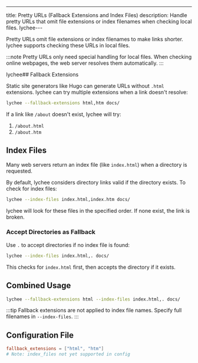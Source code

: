 ---
title: Pretty URLs (Fallback Extensions and Index Files)
description: Handle pretty URLs that omit file extensions or index filenames when checking local files.
lychee---

Pretty URLs omit file extensions or index filenames to make links shorter. lychee supports checking these URLs in local files.

:::note
Pretty URLs only need special handling for local files. When checking online webpages, the web server resolves them automatically.
:::

lychee## Fallback Extensions

Static site generators like Hugo can generate URLs without `.html` extensions. lychee can try multiple extensions when a link doesn't resolve:

```bash
lychee --fallback-extensions html,htm docs/
```

If a link like `/about` doesn't exist, lychee will try:
1. `/about.html`
2. `/about.htm`

## Index Files

Many web servers return an index file (like `index.html`) when a directory is requested.

By default, lychee considers directory links valid if the directory exists. To check for index files:

```bash
lychee --index-files index.html,index.htm docs/
```

lychee will look for these files in the specified order. If none exist, the link is broken.

### Accept Directories as Fallback

Use `.` to accept directories if no index file is found:

```bash
lychee --index-files index.html,. docs/
```

This checks for `index.html` first, then accepts the directory if it exists.

## Combined Usage

```bash
lychee --fallback-extensions html --index-files index.html,. docs/
```

:::tip
Fallback extensions are not applied to index file names. Specify full filenames in `--index-files`.
:::

## Configuration File

```toml title="lychee.toml"
fallback_extensions = ["html", "htm"]
# Note: index_files not yet supported in config
```
